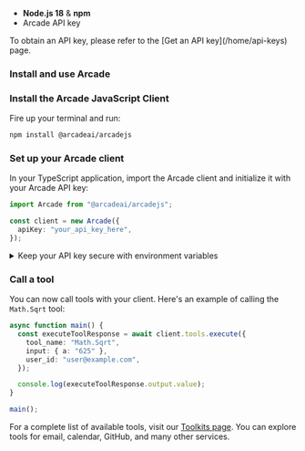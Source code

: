 
- **Node.js 18** & **npm**
- Arcade API key

<Tip>
  To obtain an API key, please refer to the [Get an API key](/home/api-keys) page.
</Tip>

### Install and use Arcade

<Steps>

### Install the Arcade JavaScript Client

Fire up your terminal and run:

```bash
npm install @arcadeai/arcadejs
```

### Set up your Arcade client

In your TypeScript application, import the Arcade client and initialize it with your Arcade API key:

```typescript
import Arcade from "@arcadeai/arcadejs";

const client = new Arcade({
  apiKey: "your_api_key_here",
});
```

<details className="rounded-lg border border-blue-100 bg-blue-50/30 p-4 my-4 dark:border-blue-900/50 dark:bg-blue-950/30 hover:bg-blue-100/50 dark:hover:bg-blue-950/40 transition-colors">
  <summary className="flex items-center gap-2 text-sm font-medium dark:hover:bg-transparent">
    <Info className="text-blue-500 dark:text-blue-400 w-4 h-4" />
    <span>Keep your API key secure with environment variables</span>
  </summary>

  <div className="mt-4 text-sm text-neutral-700 dark:text-neutral-300">
    We recommend storing your API key in a `.env` file.

    1. Install the `dotenv` package:

    ```bash
    npm install dotenv
    ```

    2. Create a `.env` file:

    ```
    ARCADE_API_KEY=your_api_key_here
    ```

    3. Load the `.env` file in your code:

    ```typescript
    import dotenv from "dotenv";
    dotenv.config();

    const client = new Arcade(); // the env var ARCADE_API_KEY is loaded automatically
    ```

  </div>
</details>

### Call a tool

You can now call tools with your client. Here's an example of calling the `Math.Sqrt` tool:

```typescript
async function main() {
  const executeToolResponse = await client.tools.execute({
    tool_name: "Math.Sqrt",
    input: { a: "625" },
    user_id: "user@example.com",
  });

  console.log(executeToolResponse.output.value);
}

main();
```

For a complete list of available tools, visit our [Toolkits page](/toolkits). You can explore tools for email, calendar, GitHub, and many other services.

</Steps>
